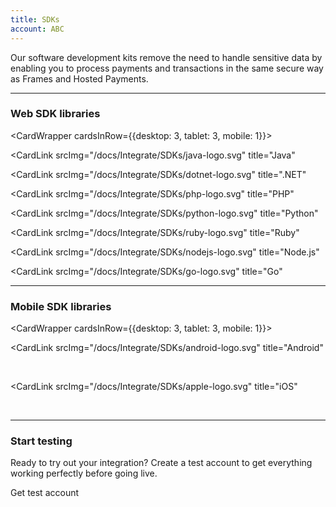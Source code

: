 ```yaml
--- 
title: SDKs
account: ABC
---
```


Our software development kits remove the need to handle sensitive data by enabling you to process payments and transactions in the same secure way as Frames and Hosted Payments.

---

### Web SDK libraries

<CardWrapper cardsInRow={{desktop: 3, tablet: 3, mobile: 1}}>

<CardLink
  srcImg="/docs/Integrate/SDKs/java-logo.svg"
  title="Java"
>

<ArrowLink title="View on GitHub" href="https://github.com/checkout/checkout-sdk-java" />

</CardLink>

<CardLink
  srcImg="/docs/Integrate/SDKs/dotnet-logo.svg"
  title=".NET"
>

<ArrowLink title="View on GitHub" href="https://github.com/checkout/checkout-sdk-net" />

</CardLink>

<CardLink
  srcImg="/docs/Integrate/SDKs/php-logo.svg"
  title="PHP"
>

<ArrowLink title="View on GitHub" href="https://github.com/checkout/checkout-sdk-php" />

</CardLink>

<CardLink
  srcImg="/docs/Integrate/SDKs/python-logo.svg"
  title="Python"
>

<ArrowLink title="View on GitHub" href="https://github.com/checkout/checkout-sdk-python/tree/unified-payments" />

</CardLink>

<CardLink
  srcImg="/docs/Integrate/SDKs/ruby-logo.svg"
  title="Ruby"
>

<ArrowLink title="View on GitHub" href="https://github.com/checkout/checkout-sdk-ruby" />

</CardLink>

<CardLink
  srcImg="/docs/Integrate/SDKs/nodejs-logo.svg"
  title="Node.js"
>

<ArrowLink title="View on GitHub" href="https://github.com/checkout/checkout-sdk-node" />

</CardLink>

<CardLink
  srcImg="/docs/Integrate/SDKs/go-logo.svg"
  title="Go"
>

<ArrowLink title="View on GitHub" href="https://github.com/checkout/checkout-sdk-go" />

</CardLink>

</CardWrapper>
 
<hr />

### Mobile SDK libraries

<CardWrapper cardsInRow={{desktop: 3, tablet: 3, mobile: 1}}>

<CardLink
  srcImg="/docs/Integrate/SDKs/android-logo.svg"
  title="Android"
>

<ArrowLink title="View on GitHub" href="https://github.com/checkout/frames-android" />

<br />

<ArrowLink title="View docs" href="/integrate/sdks/android-sdk" />

</CardLink>

<CardLink
  srcImg="/docs/Integrate/SDKs/apple-logo.svg"
  title="iOS"
>

<ArrowLink title="View on GitHub" href="https://github.com/checkout/frames-ios" />

<br />

<ArrowLink title="View docs" href="/integrate/sdks/ios-sdk" />

</CardLink>

</CardWrapper>

---

### Start testing

Ready to try out your integration? Create a test account to get everything working perfectly before going live.

<ButtonLink href="https://www.checkout.com/get-test-account">Get test account</ButtonLink>
